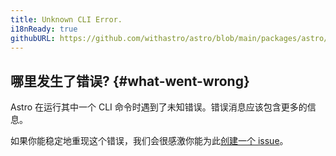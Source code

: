 ```yaml
---
title: Unknown CLI Error.
i18nReady: true
githubURL: https://github.com/withastro/astro/blob/main/packages/astro/src/core/errors/errors-data.ts
---
```


## 哪里发生了错误? \{#what-went-wrong\}

Astro 在运行其中一个 CLI 命令时遇到了未知错误。错误消息应该包含更多的信息。

如果你能稳定地重现这个错误，我们会很感激你能为此[创建一个 issue](https://astro.build/issues/)。
